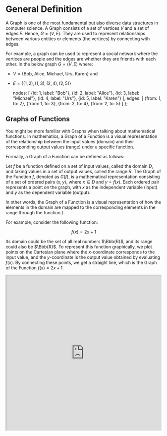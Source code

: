 

# General Definition

A Graph is one of the most fundamental but also diverse data structures in computer science. A Graph consists of a set
of vertices $V$ and a set of edges $E$. Hence, $G=(V,E)$. They are used to represent relationships between various entities or elements
(the vertices) by connecting with edges.

For example, a graph can be used to represent a social network where the vertices are people and the edges are whether
they are friends with each other. In the below graph $G=(V,E)$ where:

- $V=\{\text{Bob, Alice, Michael, Urs, Karen}\}$ and
- $E=\{(1,2),(1,3),(2,4),(2,5)\}$

    nodes: [
        {id: 1, label: "Bob"},
        {id: 2, label: "Alice"},
        {id: 3, label: "Michael"},
        {id: 4, label: "Urs"},
        {id: 5, label: "Karen"}
    ],
    edges: [
        {from: 1, to: 2},
        {from: 1, to: 3},
        {from: 2, to: 4},
        {from: 2, to: 5}
    ]
};

<Graph
    graph={simpleGraph}
/>

## Graphs of Functions

You might be more familiar with Graphs when talking about mathematical functions. In mathematics, a Graph of a Function
is a visual representation of the relationship between the input values (domain) and their corresponding output values
(range) under a specific function.

Formally, a Graph of a Function can be defined as follows:

Let $f$ be a function defined on a set of input values, called the domain $D$, and taking values in a set of output
values, called the range $R$. The Graph of the Function $f$, denoted as $G(f)$, is a mathematical representation
consisting of a set of ordered pairs $(x, y)$, where $x \in D$ and $y = f(x)$. Each ordered pair represents a point on
the graph, with $x$ as the independent variable (input) and $y$ as the dependent variable (output).


In other words, the Graph of a Function is a visual representation of how the elements in the domain are mapped to
the corresponding elements in the range through the function $f$.

For example, consider the following function:

$$
f(x) = 2x + 1
$$

Its domain could be the set of all real numbers $\Bbb{R}$, and its range could also be $\Bbb{R}$. To represent this
function graphically, we plot points on the Cartesian plane where the $x$-coordinate corresponds to the input value,
and the $y$-coordinate is the output value obtained by evaluating $f(x)$. By connecting these points, we get a straight
line, which is the Graph of the Function $f(x) = 2x + 1$.

<iframe src="https://www.desmos.com/calculator/jmj44mpzfe?embed" width="500" height="500"/>

Graphs of Functions play a crucial role in analyzing and understanding the behavior of functions and studying their
overall patterns and trends.

## Types of Graphs

### Directed

### Weighted

### Cyclic

### Networks vs Graphs

### Trees

### Bipartite

